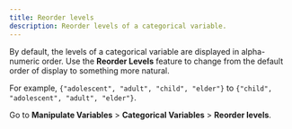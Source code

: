 ```yaml
---
title: Reorder levels
description: Reorder levels of a categorical variable.
---
```


By default, the levels of a categorical variable are displayed in alpha-numeric order. Use the **Reorder Levels** feature to change from the default order of display to something more natural.

For example, `{"adolescent", "adult", "child", "elder"}` to `{"child", "adolescent", "adult", "elder"}`.

Go to **<lite>Manipulate </lite>Variables** > **Categorical Variables** > **Reorder levels**.

